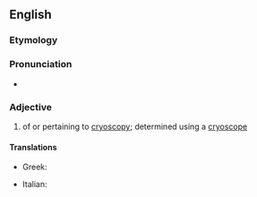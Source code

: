 ==English==

===Etymology===
{{af|en|cryo-|-scopic}}

===Pronunciation===
* {{rhymes|en|ɒpɪk|s=4}}

===Adjective===
{{en-adj|-}}

# {{lb|en|chemistry|physics}} of or pertaining to [[cryoscopy]]; determined using a [[cryoscope]]

====Translations====
{{trans-top|of or pertaining to cryoscopy}}
* Greek: {{t+|el|κρυοσκοπικός|m}}
{{trans-mid}}
* Italian: {{t|it|crioscopico}}
{{trans-bottom}}